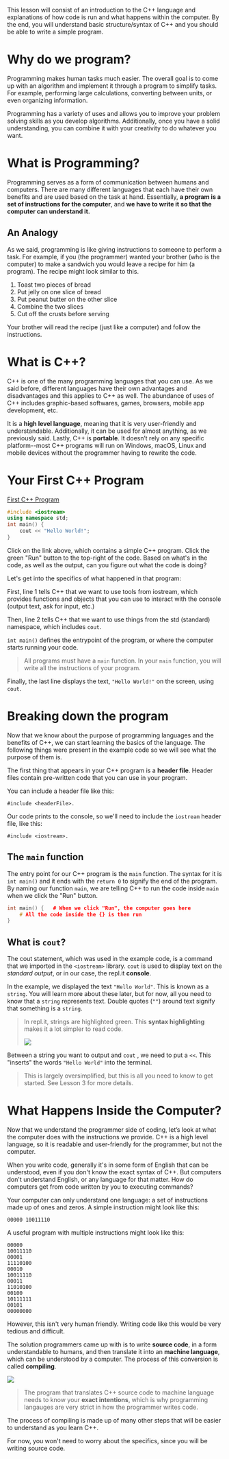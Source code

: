 
This lesson will consist of an introduction to the C++ language and explanations of how code is run and what happens within the computer. By the end, you will understand basic structure/syntax of C++ and you should be able to write a simple program. 

# Why do we program?
Programming makes human tasks much easier. The overall goal is to come up with an algorithm and implement it through a program to simplify tasks. For example, performing large calculations, converting between units, or even organizing information.

Programming has a variety of uses and allows you to improve your problem solving skills as you develop algorithms. Additionally, once you have a solid understanding, you can combine it with your creativity to do whatever you want. 

# What is Programming?
Programming serves as a form of communication between humans and computers. There are many different languages that each have their own benefits and are used based on the task at hand. Essentially, **a program is a set of instructions for the computer**, and **we have to write it so that the computer can understand it.** 


## An Analogy

As we said, programming is like giving instructions to someone to perform a task. For example, if you (the programmer) wanted your brother (who is the computer) to make a sandwich you would leave a recipe for him (a program). The recipe might look similar to this. 

1.  Toast two pieces of bread 
2.  Put jelly on one slice of bread 
3.  Put peanut butter on the other slice
4.  Combine the two slices 
5.  Cut off the crusts before serving
    
Your brother will read the recipe (just like a computer) and follow the instructions. 

# What is C++?

C++ is one of the many programming languages that you can use. As we said before, different languages have their own advantages and disadvantages and this applies to C++ as well. The abundance of uses of C++ includes graphic-based softwares, games, browsers, mobile app development, etc. 

It is a **high level language**, meaning that it is very user-friendly and understandable. Additionally, it can be used for almost anything, as we previously said. Lastly, C++ is **portable**. It doesn’t rely on any specific platform--most C++ programs will run on Windows, macOS, Linux and mobile devices without the programmer having to rewrite the code.

# Your First C++ Program 
[First C++ Program](https://replit.com/@SaiMinnal1/FirstCProgram-1#main.cpp) 

```cpp
#include <iostream>
using namespace std;
int main() {
	cout << "Hello World!";
}
```

Click on the link above, which contains a simple C++ program. Click the green "Run" button to the top-right of the code. Based on what's in the code, as well as the output, can you figure out what the code is doing? 

Let's get into the specifics of what happened in that program: 

First, line 1 tells C++ that we want to use tools from iostream, which provides functions and objects that you can use to interact with the console (output text, ask for input, etc.)

Then, line 2 tells C++ that we want to use things from the std (standard) namespace, which includes `cout`.



`int main()` defines the entrypoint of the program, or where the computer starts running your code. 

> All programs must have a `main` function. In your `main` function, you will write all the instructions of your program. 

Finally, the last line displays the text, `"Hello World!"` on the screen, using `cout`. 

# Breaking down the program

Now that we know about the purpose of programming languages and the benefits of C++, we can start learning the basics of the language. The following things were present in the example code so we will see what the purpose of them is. 

The first thing that appears in your C++ program is a **header file**. Header files contain pre-written code that you can use in your program.

You can include a header file like this:

```
#include <headerFile>.
```

Our code prints to the console, so we'll need to include the `iostream` header file, like this:

```
#include <iostream>.
```



 

## The `main` function

The entry point for our C++ program is the `main` function. The syntax for it is `int main()` and it ends with the `return 0` to signify the end of the program. By naming our function `main`, we are telling C++ to run the code inside `main` when we click the "Run" button.



```cpp
int main() {   # When we click "Run", the computer goes here 
	# All the code inside the {} is then run
}
```





 

## What is `cout`?

The cout statement, which was used in the example code, is a command that we imported in the `<iostream>` library. `cout` is used to display text on the *standard output*, or in our case, the repl.it **console**. 

In the example, we displayed the text `"Hello World"`. This is known as a `string`. You will learn more about these later, but for now, all you need to know that a `string` represents text. Double quotes (`""`) around text signify that something is a `string`. 

> In repl.it, strings are highlighted green. This **syntax highlighting** makes it a lot simpler to read code.
> 
> ![](introduction/string-syntax-highlight.png)

Between a string you want to output and `cout` , we need to put a `<<`. This "inserts" the words `"Hello World"` into the terminal.

> This is largely oversimplified, but this is all you need to know to get started. See Lesson 3 for more details.



# What Happens Inside the Computer?

Now that we understand the programmer side of coding, let’s look at what the computer does with the instructions we provide. C++ is a high level language, so it is readable and user-friendly for the programmer, but not the computer. 

When you write code, generally it's in some form of English that can be understood, even if you don't know the exact syntax of C++. But computers don't understand English, or any language for that matter. How do computers get from code written by you to executing commands? 

Your computer can only understand one language: a set of instructions made up of ones and zeros. A simple instruction might look like this: 

```
00000 10011110
```

A useful program with multiple instructions might look like this: 

```
00000
10011110
00001
11110100
00010
10011110
00011
11010100
00100
10111111
00101
00000000
```

However, this isn't very human friendly. Writing code like this would be very tedious and difficult. 

The solution programmers came up with is to write **source code**, in a form understandable to humans, and then translate it into an **machine language**, which can be understood by a computer. The process of this conversion is called **compiling**. 

![](introduction/compiler.png)

> The program that translates C++ source code to machine language needs to know your **exact intentions**, which is why programming langauges are very strict in how the programmer writes code.

The process of compiling is made up of many other steps that will be easier to understand as you learn C++. 

For now, you won't need to worry about the specifics, since you will be writing source code.


